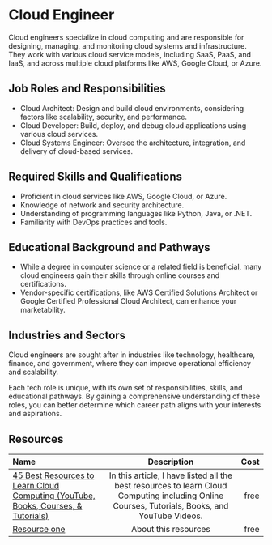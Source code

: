 # Cloud Engineer

Cloud engineers specialize in cloud computing and are responsible for designing, managing, and monitoring cloud systems and infrastructure. They work with various cloud service models, including SaaS, PaaS, and IaaS, and across multiple cloud platforms like AWS, Google Cloud, or Azure.

## Job Roles and Responsibilities

- Cloud Architect: Design and build cloud environments, considering factors like scalability, security, and performance.
- Cloud Developer: Build, deploy, and debug cloud applications using various cloud services.
- Cloud Systems Engineer: Oversee the architecture, integration, and delivery of cloud-based services.

## Required Skills and Qualifications

- Proficient in cloud services like AWS, Google Cloud, or Azure.
- Knowledge of network and security architecture.
- Understanding of programming languages like Python, Java, or .NET.
- Familiarity with DevOps practices and tools.

## Educational Background and Pathways

- While a degree in computer science or a related field is beneficial, many cloud engineers gain their skills through online courses and certifications.
- Vendor-specific certifications, like AWS Certified Solutions Architect or Google Certified Professional Cloud Architect, can enhance your marketability.

## Industries and Sectors

Cloud engineers are sought after in industries like technology, healthcare, finance, and government, where they can improve operational efficiency and scalability.

Each tech role is unique, with its own set of responsibilities, skills, and educational pathways. By gaining a comprehensive understanding of these roles, you can better determine which career path aligns with your interests and aspirations.

## Resources

| Name                                 |     Description      | Cost |
| :----------------------------------- | :------------------: | ---: |
| [45 Best Resources to Learn Cloud Computing (YouTube, Books, Courses, & Tutorials)](https://www.mltut.com/best-resources-to-learn-cloud-computing/) |  In this article, I have listed all the best resources to learn Cloud Computing including Online Courses, Tutorials, Books, and YouTube Videos. | free |
| [Resource one](https://example.com/) | About this resources | free |
